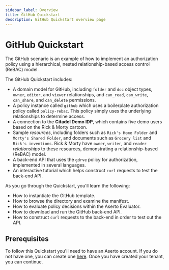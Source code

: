 ```yaml
---
sidebar_label: Overview
title: GitHub Quickstart
description: GitHub Quickstart overview page
---
```


# GitHub Quickstart

The GitHub scenario is an example of how to implement an authorization policy using a hierarchical, nested relationship-based access control (ReBAC) model.

The GitHub Quickstart includes:
* A domain model for GitHub, including `folder` and `doc` object types, `owner`, `editor`, and `viewer` relationships, and `can_read`, `can_write`, `can_share`, and `can_delete` permissions.
* A policy instance called `github` which uses a boilerplate authorization policy called `policy-rebac`. This policy simply uses the underlying relationships to determine access.
* A connection to the **Citadel Demo IDP**, which contains five demo users based on the Rick & Morty cartoon.
* Sample *resources*, including folders such as `Rick's Home Folder` and `Morty's Shared Folder`, and documents such as `Grocery list` and `Rick's inventions`. Rick & Morty have `owner`, `writer`, and `reader` *relationships* to these resources, demonstrating a relationship-based (ReBAC) model.
* A back-end API that uses the `gdrve` policy for authorization, implemented in several languages.
* An interactive tutorial which helps construct `curl` requests to test the back-end API.

As you go through the Quickstart, you'll learn the following:
* How to instantiate the GitHub template.
* How to browse the directory and examine the manifest.
* How to evaluate policy decisions within the Aserto Evaluator.
* How to download and run the GitHub back-end API.
* How to construct `curl` requests to the back-end in order to test out the API.

## Prerequisites
To follow this Quickstart you'll need to have an Aserto account. If you do not have one, you can create one [here](https://www.aserto.com/#signup). Once you have created your tenant, you can continue.
